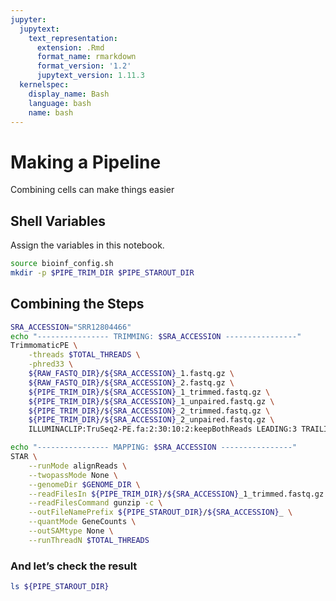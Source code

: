 ```yaml
---
jupyter:
  jupytext:
    text_representation:
      extension: .Rmd
      format_name: rmarkdown
      format_version: '1.2'
      jupytext_version: 1.11.3
  kernelspec:
    display_name: Bash
    language: bash
    name: bash
---
```


# Making a Pipeline
Combining cells can make things easier

## Shell Variables
Assign the variables in this notebook.

```bash
source bioinf_config.sh
mkdir -p $PIPE_TRIM_DIR $PIPE_STAROUT_DIR
```

## Combining the Steps

```bash
SRA_ACCESSION="SRR12804466"
echo "---------------- TRIMMING: $SRA_ACCESSION ----------------"
TrimmomaticPE \
    -threads $TOTAL_THREADS \
    -phred33 \
    ${RAW_FASTQ_DIR}/${SRA_ACCESSION}_1.fastq.gz \
    ${RAW_FASTQ_DIR}/${SRA_ACCESSION}_2.fastq.gz \
    ${PIPE_TRIM_DIR}/${SRA_ACCESSION}_1_trimmed.fastq.gz \
    ${PIPE_TRIM_DIR}/${SRA_ACCESSION}_1_unpaired.fastq.gz \
    ${PIPE_TRIM_DIR}/${SRA_ACCESSION}_2_trimmed.fastq.gz \
    ${PIPE_TRIM_DIR}/${SRA_ACCESSION}_2_unpaired.fastq.gz \
    ILLUMINACLIP:TruSeq2-PE.fa:2:30:10:2:keepBothReads LEADING:3 TRAILING:3 MINLEN:36

echo "---------------- MAPPING: $SRA_ACCESSION ----------------"
STAR \
    --runMode alignReads \
    --twopassMode None \
    --genomeDir $GENOME_DIR \
    --readFilesIn ${PIPE_TRIM_DIR}/${SRA_ACCESSION}_1_trimmed.fastq.gz ${PIPE_TRIM_DIR}/${SRA_ACCESSION}_2_trimmed.fastq.gz \
    --readFilesCommand gunzip -c \
    --outFileNamePrefix ${PIPE_STAROUT_DIR}/${SRA_ACCESSION}_ \
    --quantMode GeneCounts \
    --outSAMtype None \
    --runThreadN $TOTAL_THREADS
```

### And let's check the result

```bash
ls ${PIPE_STAROUT_DIR}
```
